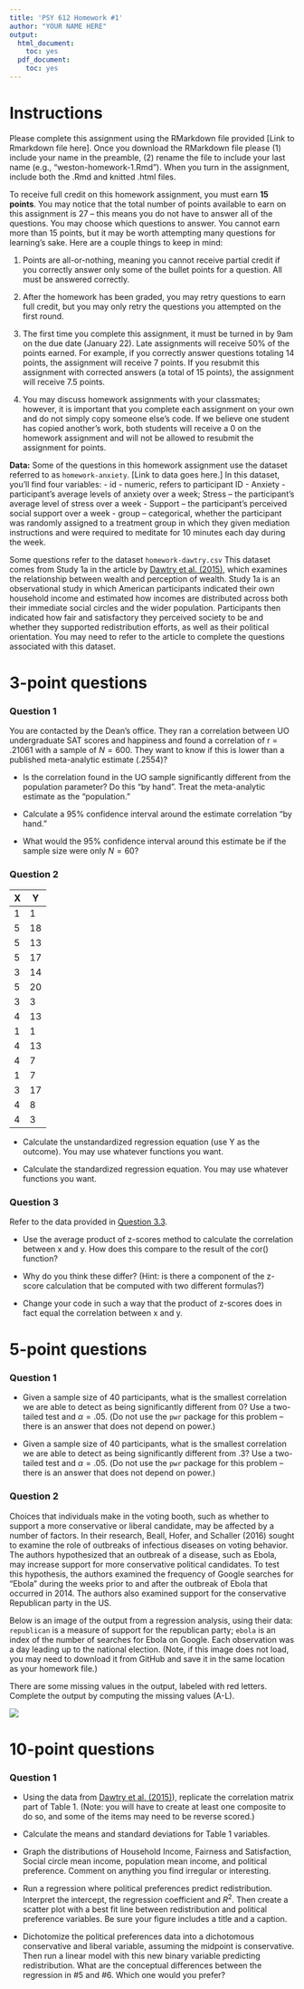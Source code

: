 ```yaml
---
title: 'PSY 612 Homework #1'
author: "YOUR NAME HERE"
output:
  html_document:
    toc: yes
  pdf_document:
    toc: yes
---
```


# Instructions

Please complete this assignment using the RMarkdown file provided [Link to Rmarkdown file here]. Once you download the RMarkdown file please (1) include your name in the preamble, (2) rename the file to include your last name (e.g., "weston-homework-1.Rmd"). When you turn in the assignment, include both the .Rmd and knitted .html files.  

To receive full credit on this homework assignment, you must earn **15 points**. You may notice that the total number of points available to earn on this assignment is 27 -- this means you do not have to answer all of the questions. You may choose which questions to answer. You cannot earn more than 15 points, but it may be worth attempting many questions for learning's sake. Here are a couple things to keep in mind:

1. Points are all-or-nothing, meaning you cannot receive partial credit if you correctly answer only some of the bullet points for a question. All must be answered correctly.

2. After the homework has been graded, you may retry questions to earn full credit, but you may only retry the questions you attempted on the first round. 

3. The first time you complete this assignment, it must be turned in by 9am on the due date (January 22). Late assignments will receive 50% of the points earned. For example, if you correctly answer questions totaling 14 points, the assignment will receive 7 points. If you resubmit this assignment with corrected answers (a total of 15 points), the assignment will receive 7.5 points.

4. You may discuss homework assignments with your classmates; however, it is important that you complete each assignment on your own and do not simply copy someone else’s code. If we believe one student has copied another’s work, both students will receive a 0 on the homework assignment and will not be allowed to resubmit the assignment for points.

**Data:** Some of the questions in this homework assignment use the dataset referred to as `homework-anxiety`. [Link to data goes here.] In this dataset, you'll find four variables: 
  - id - numeric, refers to participant ID
  - Anxiety - participant's average levels of anxiety over a week; Stress -- the participant's average level of stress over a week
  - Support -- the participant's perceived social support over a week
  - group -- categorical, whether the participant was randomly assigned to a treatment group in which they given mediation instructions and were required to meditate for 10 minutes each day during the week. 

Some questions refer to the dataset `homework-dawtry.csv` This dataset comes from Study 1a in the article by [Dawtry et al. (2015)](../data/Dawtry et al 2015 PS.pdf), which examines the relationship between wealth and perception of wealth. Study 1a is an observational study in which American participants indicated their own household income and estimated how incomes are distributed across both their immediate social circles and the wider population. Participants then indicated how fair and satisfactory they perceived society to be and whether they supported redistribution efforts, as well as their political orientation. You may need to refer to the article to complete the questions associated with this dataset. 

# 3-point questions

### Question 1

You are contacted by the Dean's office. They ran a correlation between UO undergraduate SAT scores and happiness and found a correlation of r = .21061 with a sample of $N = 600$. They want to know if this is lower than a published meta-analytic estimate (.2554)? 

* Is the correlation found in the UO sample significantly different from the population parameter? Do this "by hand". Treat the meta-analytic estimate as the "population."

* Calculate a 95% confidence interval around the estimate correlation "by hand." 

* What would the 95% confidence interval around this estimate be if the sample size were only $N = 60$?

### Question 2{#q3.3}

| X | Y  |
|---|----|
| 1 | 1  |
| 5 | 18 |
| 5 | 13 |
| 5 | 17 |
| 3 | 14 |
| 5 | 20 |
| 3 | 3  |
| 4 | 13 |
| 1 | 1  |
| 4 | 13 |
| 4 | 7  |
| 1 | 7  |
| 3 | 17 |
| 4 | 8  |
| 4 | 3  |

* Calculate the unstandardized regression equation (use Y as the outcome). You may use whatever functions you want.

* Calculate the standardized regression equation. You may use whatever functions you want.

### Question 3

Refer to the data provided in [Question 3.3](#q3.3).

* Use the average product of z-scores method to calculate the correlation between x and y. How does this compare to the result of the cor() function? 

* Why do you think these differ? (Hint: is there a component of the z-score calculation that be computed with two different formulas?)

* Change your code in such a way that the product of z-scores does in fact equal the correlation between x and y. 


# 5-point questions

### Question 1

* Given a sample size of 40 participants, what is the smallest correlation we are able to detect as being significantly different from 0? Use a two-tailed test and $\alpha = .05$. (Do not use the `pwr` package for this problem -- there is an answer that does not depend on power.)

* Given a sample size of 40 participants, what is the smallest correlation we are able to detect as being significantly different from .3? Use a two-tailed test and $\alpha = .05$. (Do not use the `pwr` package for this problem -- there is an answer that does not depend on power.)

### Question 2

Choices that individuals make in the voting booth, such as whether to support a more conservative or liberal candidate, may be affected by a number of factors. In their research, Beall, Hofer, and Schaller (2016) sought to examine the role of outbreaks of infectious diseases on voting behavior. The authors hypothesized that an outbreak of a disease, such as Ebola, may increase support for more conservative political candidates. To test this hypothesis, the authors examined the frequency of Google searches for “Ebola” during the weeks prior to and after the outbreak of Ebola that occurred in 2014. The authors also examined support for the conservative Republican party in the US.

Below is an image of the output from a regression analysis, using their data: `republican` is a measure of support for the republican party; `ebola` is an index of the number of searches for Ebola on Google. Each observation was a day leading up to the national election. (Note, if this image does not load, you may need to download it from GitHub and save it in the same location as your homework file.)

There are some missing values in the output, labeled with red letters. Complete the output by computing the missing values (A-L).

![](beall_output.png)

# 10-point questions

### Question 1

* Using the data from [Dawtry et al. (2015)](../data/Dawtry et al 2015 PS.pdf)), replicate the correlation matrix part of Table 1. (Note: you will have to create at least one composite to do so, and some of the items may need to be reverse scored.)

* Calculate the means and standard deviations for Table 1 variables.

* Graph the distributions of Household Income, Fairness and Satisfaction, Social circle mean income, population mean income, and political preference. Comment on anything you find irregular or interesting.

* Run a regression where political preferences predict redistribution. Interpret the intercept, the regression coefficient and $R^2$. Then create a scatter plot with a best fit line between redistribution and political preference variables. Be sure your figure includes a title and a caption.

* Dichotomize the political preferences data into a dichotomous conservative and liberal variable, assuming the midpoint is conservative. Then run a linear model with this new binary variable predicting redistribution. What are the conceptual differences between the regression in #5 and #6. Which one would you prefer?
